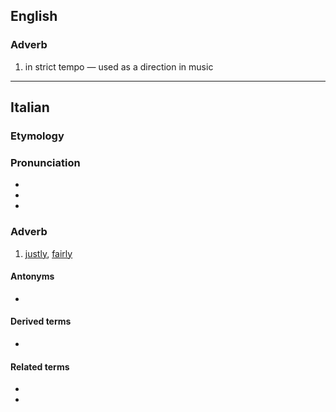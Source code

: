 ==English==

===Adverb===
{{en-adv|-}}

# {{lb|en|music}} in strict tempo — used as a direction in music

----

==Italian==

===Etymology===
{{PIE root|it|h₂yew}}
{{suffix|it|giusto|t1=just”, “right|mente|t2=-ly|pos2=adverb-forming suffix}}

===Pronunciation===
* {{IPA|/d͡ʒus.taˈmen.te/|[d͡ʒus̪t̪äˈme̞n̪t̪e]|lang=it}}
* {{it-stress|giustaménte}}
* {{hyphenation|giu|sta|men|te|lang=it}}

===Adverb===
{{it-adv}}

# [[justly]], [[fairly]]

====Antonyms====
* {{l|it|ingiustamente}}

====Derived terms====
* {{l|it|ingiustamente}}

====Related terms====
* {{l|it|giustizia}}
* {{l|it|giusto}}